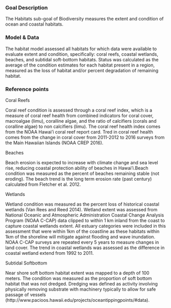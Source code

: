 ### Goal Description

The Habitats sub-goal of Biodiversity measures the extent and condition of ocean and coastal habitats.

### Model & Data 

The habitat model assessed all habitats for which data were available to evaluate extent and condition, specifically: coral reefs, coastal wetlands, beaches, and subtidal soft-bottom habitats. Status was calculated as the average of the condition estimates for each habitat present in a region, measured as the loss of habitat and/or percent degradation of remaining habitat. 


### Reference points 

Coral Reefs

Coral reef condition is assessed through a coral reef index, which is a measure of coral reef health from combined indicators for coral cover, macroalgae (limu), coralline algae, and the ratio of calcifiers (corals and coralline algae) to non calcifiers (limu).
The coral reef health index comes from the NOAA Hawai'i coral reef report card. Tred in coral reef health comes from the change in coral cover from 2011-2012 to 2016 surveys from the Main Hawaiian Islands (NOAA CREP 2016).

Beaches

Beach erosion is expected to increase with climate change and sea level rise, reducing coastal protection ability of beaches in Hawai'i.Beach condition was measured as the percent of beaches remaining stable (not eroding). The beach trend is the long term erosion rate (past century) calculated from Fletcher et al. 2012.

Wetlands

Wetland condition was measured as the percent loss of historical coastal wetlands (Van Rees and Reed 2014). Wetland extent was assessed from National Oceanic and Atmospheric Administration Coastal Change Analysis Program (NOAA C-CAP) data clipped to within 1 km inland from the coast to capture coastal wetlands extent. All estuary categories were included in this assessment that were within 1km of the coastline as these habitats within 1km of the shoreline will mitigate against flooding and wave inundation. NOAA C-CAP surveys are repeated every 5 years to measure changes in land cover. The trend in coastal wetlands was assessed as the difference in coastal wetland extend from 1992 to 2011.

Subtidal Softbottom 

Near shore soft bottom habitat extent was mapped to a depth of 100 meters. The condition was measured as the proportion of soft bottom habitat that was not dredged. Dredging was defined as activity involving physically removing substrate with machinery typically to allow for safe passage of vessels (http://www.pacioos.hawaii.edu/projects/oceantippingpoints/#data). 

